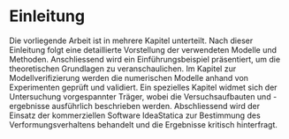 # Einleitung 

Die vorliegende Arbeit ist in mehrere Kapitel unterteilt. Nach dieser Einleitung folgt eine detaillierte Vorstellung der verwendeten Modelle und Methoden. Anschliessend wird ein Einführungsbeispiel präsentiert, um die theoretischen Grundlagen zu veranschaulichen. Im Kapitel zur Modellverifizierung werden die numerischen Modelle anhand von Experimenten geprüft und validiert. Ein spezielles Kapitel widmet sich der Untersuchung vorgespannter Träger, wobei die Versuchsaufbauten und -ergebnisse ausführlich beschrieben werden. Abschliessend wird der Einsatz der kommerziellen Software IdeaStatica zur Bestimmung des Verformungsverhaltens behandelt und die Ergebnisse kritisch hinterfragt.